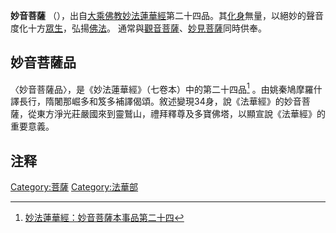 {{佛教}}

'''妙音菩薩''' （{{IAST|''Gadgadasvara''}}），出自[[大乘佛教|大乘佛教]][[妙法蓮華經|妙法蓮華經]]第二十四品。其[[化身|化身]]無量，以絕妙的聲音度化十方[[眾生|眾生]]，弘揚[[佛法|佛法]]。 通常與[[觀音菩薩|觀音菩薩]]、[[妙見菩薩|妙見菩薩]]同時供奉。

==妙音菩薩品==
〈妙音菩薩品〉，是《妙法蓮華經》（七卷本）中的第二十四品<ref>[http://blog.udn.com/magic/6186820 妙法蓮華經：妙音菩薩本事品第二十四]</ref>
。由姚秦鳩摩羅什譯長行，隋闍那崛多和笈多補譯偈頌。敘述變現34身，說《法華經》的妙音菩薩，從東方淨光莊嚴國來到靈鷲山，禮拜釋尊及多寶佛塔，以顯宣說《法華經》的重要意義。

==注释==
{{reflist|2}}

[[Category:菩薩|Category:菩薩]]
[[Category:法華部|Category:法華部]]
